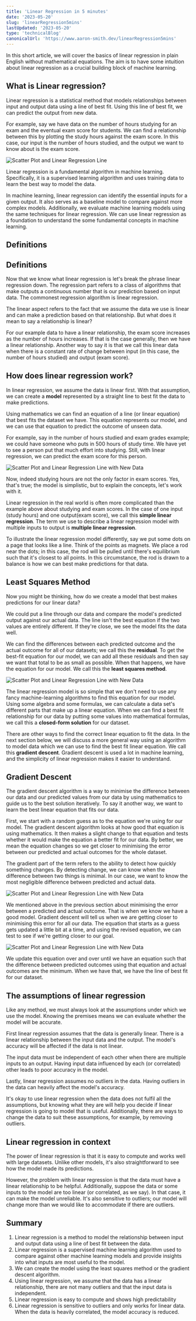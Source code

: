 ```yaml
---
title: 'Linear Regression in 5 minutes'
date: '2023-05-20'
slug: 'linearRegression5mins'
lastUpdated: '2023-05-20'
type: 'technicalBlog'
canonicalUrl: 'https://www.aaron-smith.dev/linearRegression5mins'
---
```


In this short article, we will cover the basics of linear regression in plain
English without mathematical equations. The aim is to have some intuition about
linear regression as a crucial building block of machine learning.

## What is Linear regression?

Linear regression is a statistical method that models relationships between
input and output data using a line of best fit. Using this line of best fit, we
can predict the output from new data.

For example, say we have data on the number of hours studying for an exam and
the eventual exam score for students. We can find a relationship between this by
plotting the study hours against the exam score. In this case, our input is
the number of hours studied, and the output we want to know about is the exam
score.

<Image
  src="/Images/LinearReg/1.svg"
  alt="Scatter Plot and Linear
  Regression Line"
  layout="responsive"
  width={200}
  height={100}
/>

Linear regression is a fundamental algorithm in machine learning. Specifically,
it is a supervised learning algorithm and uses training data to learn the best
way to model the data.

In machine learning, linear regression can identify the essential inputs for a
given output. It also serves as a baseline model to compare against more complex
models. Additionally, we evaluate machine learning models using the same
techniques for linear regression. We can use linear regression as a foundation
to understand the some fundamental concepts in machine learning.

## Definitions

## Definitions

Now that we know what linear regression is let's break the phrase linear
regression down. The regression part refers to a class of algorithms that make
outputs a continuous number that is our prediction based on input data. The
commonest regression algorithm is linear regression.

The linear aspect refers to the fact that we assume the data we use is linear
and can make a prediction based on that relationship. But what does it mean to
say a relationship is linear?

For our example data to have a linear relationship, the exam score increases as
the number of hours increases. If that is the case generally, then we have a
linear relationship. Another way to say it is that we call this linear data when
there is a constant rate of change between input (in this case, the number of
hours studied) and output (exam score).

## How does linear regression work?

In linear regression, we assume the data is linear first. With that assumption,
we can create a **model** represented by a straight line to best fit the data to
make predictions.

Using mathematics we can find an equation of a line (or linear equation) that
best fits the dataset we have. This equation represents our model, and we can
use that equation to predict the outcome of unseen data.

For example, say in the number of hours studied and exam grades example; we
could have someone who puts in 500 hours of study time. We have yet to see a
person put that much effort into studying. Still, with linear regression, we can
predict the exam score for this person.

<Image
  src="/Images/LinearReg/2.svg"
  alt="Scatter Plot and Linear Regression
  Line with New Data"
  layout="responsive"
  width={200}
  height={600}
/>

Now, indeed studying hours are not the only factor in exam scores. Yes, that's
true; the model is simplistic, but to explain the concepts, let's work with it.

Linear regression in the real world is often more complicated than the example
above about studying and exam scores. In the case of one input (study hours) and
one output(exam score), we call this **simple linear regression**. The term we
use to describe a linear regression model with multiple inputs to output is
**multiple linear regression**.

To illustrate the linear regression model differently, say we put some dots on a
page that looks like a line. Think of the points as magnets. We place a rod near
the dots; in this case, the rod will be pulled until there's equilibrium such
that it's closest to all points. In this circumstance, the rod is drawn to a
balance is how we can best make predictions for that data.

## Least Squares Method

Now you might be thinking, how do we create a model that best makes predictions
for our linear data?

We could put a line through our data and compare the model's predicted output
against our actual data. The line isn't the best equation if the two values are
entirely different. If they're close, we see the model fits the data well.

We can find the differences between each predicted outcome and the actual
outcome for all of our datasets; we call this the **residual**. To get the
best-fit equation for our model, we can add all these residuals and then say we
want that total to be as small as possible. When that happens, we have the
equation for our model. We call this the **least squares method**.

<Image
  src="/Images/LinearReg/3.svg"
  alt="Scatter Plot and Linear Regression
  Line with New Data"
  layout="responsive"
  width={200}
  height={600}
/>

The linear regression model is so simple that we don't need to use any fancy
machine-learning algorithms to find this equation for our model. Using some
algebra and some formulas, we can calculate a data set's different parts that
make up a linear equation. When we can find a best fit relationship for our data
by putting some values into mathematical formulas, we call this a **closed-form
solution** for our dataset.

There are other ways to find the correct linear equation to fit the data. In the
next section below, we will discuss a more general way using an algorithm to
model data which we can use to find the best fit linear equation. We call this
**gradient descent**. Gradient descent is used a lot in machine learning, and
the simplicity of linear regression makes it easier to understand.

## Gradient Descent

The gradient descent algorithm is a way to minimise the difference between our
data and our predicted values from our data by using mathematics to guide us to
the best solution iteratively. To say it another way, we want to learn the best
linear equation that fits our data.

First, we start with a random guess as to the equation we're using for our
model. The gradient descent algorithm looks at how good that equation is using
mathematics. It then makes a slight change to that equation and tests whether it
would make the equation a better fit for our data. By better, we mean the
equation changes so we get closer to minimising the error between our predicted
and actual outcomes for the whole dataset.

The gradient part of the term refers to the ability to detect how quickly
something changes. By detecting change, we can know when the difference between
two things is minimal. In our case, we want to know the most negligible
difference between predicted and actual data.

<Image
  src="/Images/LinearReg/4.svg"
  alt="Scatter Plot and Linear Regression
  Line with New Data"
  layout="responsive"
  width={200}
  height={200}
/>

We mentioned above in the previous section about minimising the error between a
predicted and actual outcome. That is when we know we have a good model.
Gradient descent will tell us when we are getting closer to minimising this
error for all our data. The equation that starts as a guess gets updated a
little bit at a time, and using the revised equation, we can test to see if
we're getting closer to our goal.

<Image
  src="/Images/LinearReg/5.svg"
  alt="Scatter Plot and Linear Regression
  Line with New Data"
  layout="responsive"
  width={200}
  height={200}
/>

We update this equation over and over until we have an equation such that the
difference between predicted outcomes using that equation and actual outcomes
are the minimum. When we have that, we have the line of best fit for our
dataset.

## The assumptions of linear regression

Like any method, we must always look at the assumptions under which we use the
model. Knowing the premises means we can evaluate whether the model will be
accurate.

First linear regression assumes that the data is generally linear. There is a
linear relationship between the input data and the output. The model's accuracy
will be affected if the data is not linear.

The input data must be independent of each other when there are multiple inputs
to an output. Having input data influenced by each (or correlated) other leads
to poor accuracy in the model.

Lastly, linear regression assumes no outliers in the data. Having outliers in
the data can heavily affect the model's accuracy.

It's okay to use linear regression when the data does not fulfil all the
assumptions, but knowing what they are will help you decide if linear regression
is going to model that is useful. Additionally, there are ways to change the
data to suit these assumptions, for example, by removing outliers.

## Linear regression in context

The power of linear regression is that it is easy to compute and works well with
large datasets. Unlike other models, it's also straightforward to see how the
model made its predictions.

However, the problem with linear regression is that the data must have a linear
relationship to be helpful. Additionally, suppose the data or some inputs to the
model are too linear (or correlated, as we say). In that case, it can make the
model unreliable. It's also sensitive to outliers; our model will change more
than we would like to accommodate if there are outliers.

## Summary

1. Linear regression is a method to model the relationship between input and
   output data using a line of best fit between the data.
2. Linear regression is a supervised machine learning algorithm used to compare
   against other machine learning models and provide insights into what inputs
   are most useful to the model.
3. We can create the model using the least squares method or the gradient
   descent algorithm.
4. Using linear regression, we assume that the data has a linear relationship,
   there are not many outliers and that the input data is independent.
5. Linear regression is easy to compute and shows high predictability
6. Linear regression is sensitive to outliers and only works for linear data.
   When the data is heavily correlated, the model accuracy is reduced.
